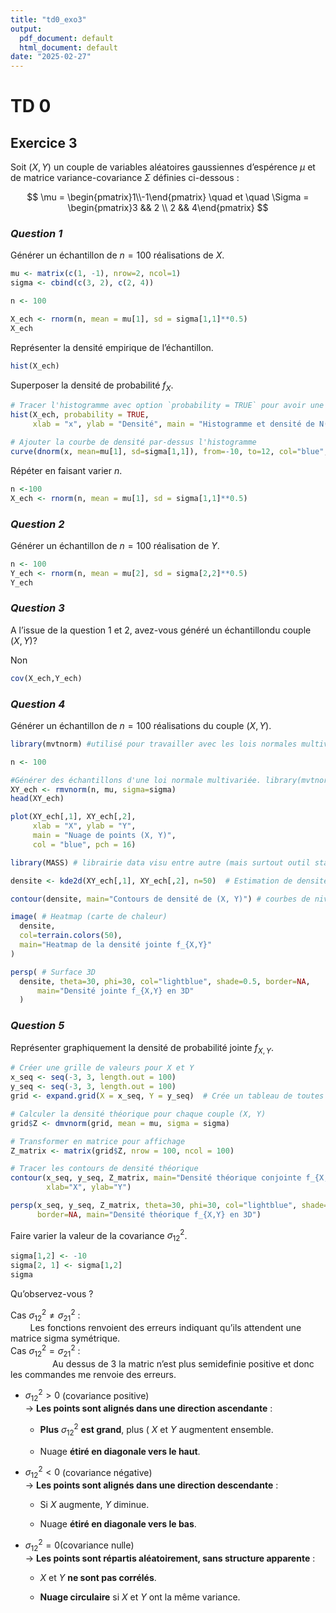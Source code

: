 ```yaml
---
title: "td0_exo3"
output:
  pdf_document: default
  html_document: default
date: "2025-02-27"
---
```


# TD 0

## Exercice 3

Soit $(X, Y)$ un couple de variables aléatoires gaussiennes d'espérence $\mu$ et de matrice variance-covariance $\Sigma$ définies ci-dessous :

$$
\mu = \begin{pmatrix}1\\-1\end{pmatrix} \quad et \quad \Sigma = \begin{pmatrix}3 && 2 \\ 2 && 4\end{pmatrix}
$$

### *Question 1*

Générer un échantillon de $n = 100$ réalisations de $X$.

```r
mu <- matrix(c(1, -1), nrow=2, ncol=1)
sigma <- cbind(c(3, 2), c(2, 4))

n <- 100

X_ech <- rnorm(n, mean = mu[1], sd = sigma[1,1]**0.5)
X_ech
```

Représenter la densité empirique de l'échantillon.

```r
hist(X_ech)
```

Superposer la densité de probabilité $f _X$.

```r
# Tracer l'histogramme avec option `probability = TRUE` pour avoir une échelle de densité
hist(X_ech, probability = TRUE,
     xlab = "x", ylab = "Densité", main = "Histogramme et densité de N(1,3)" )

# Ajouter la courbe de densité par-dessus l'histogramme
curve(dnorm(x, mean=mu[1], sd=sigma[1,1]), from=-10, to=12, col="blue", lwd=2, add=TRUE)
```

Répéter en faisant varier $n$.

```r
n <-100
X_ech <- rnorm(n, mean = mu[1], sd = sigma[1,1]**0.5)
```

### *Question 2*

Générer un échantillon de $n=100$ réalisation de $Y$.

```r
n <- 100
Y_ech <- rnorm(n, mean = mu[2], sd = sigma[2,2]**0.5)
Y_ech
```

### *Question 3*

A l'issue de la question 1 et 2, avez-vous généré un échantillondu couple $(X ,Y)$?

| Non

```r
cov(X_ech,Y_ech)
```

### *Question 4*

Générer un échantillon de $n=100$ réalisations du couple $(X, Y)$.

```r
library(mvtnorm) #utilisé pour travailler avec les lois normales multivariées
```

```r
n <- 100

#Générer des échantillons d'une loi normale multivariée. library(mvtnorm)
XY_ech <- rmvnorm(n, mu, sigma=sigma)
head(XY_ech)
```

```r
plot(XY_ech[,1], XY_ech[,2], 
     xlab = "X", ylab = "Y", 
     main = "Nuage de points (X, Y)", 
     col = "blue", pch = 16)
```

```r
library(MASS) # librairie data visu entre autre (mais surtout outil stat puissant)

densite <- kde2d(XY_ech[,1], XY_ech[,2], n=50)  # Estimation de densité

contour(densite, main="Contours de densité de (X, Y)") # courbes de niveau

```

```r
image( # Heatmap (carte de chaleur)
  densite,
  col=terrain.colors(50),
  main="Heatmap de la densité jointe f_{X,Y}"
)
```

```r
persp( # Surface 3D 
  densite, theta=30, phi=30, col="lightblue", shade=0.5, border=NA,
      main="Densité jointe f_{X,Y} en 3D"
  )

```

### *Question 5*

Représenter graphiquement la densité de probabilité jointe $f_{X,Y}$.

```r
# Créer une grille de valeurs pour X et Y
x_seq <- seq(-3, 3, length.out = 100)
y_seq <- seq(-3, 3, length.out = 100)
grid <- expand.grid(X = x_seq, Y = y_seq)  # Crée un tableau de toutes les combinaisons (X, Y)

# Calculer la densité théorique pour chaque couple (X, Y)
grid$Z <- dmvnorm(grid, mean = mu, sigma = sigma)

# Transformer en matrice pour affichage
Z_matrix <- matrix(grid$Z, nrow = 100, ncol = 100)

# Tracer les contours de densité théorique
contour(x_seq, y_seq, Z_matrix, main="Densité théorique conjointe f_{X,Y}",
        xlab="X", ylab="Y")

```

```r
persp(x_seq, y_seq, Z_matrix, theta=30, phi=30, col="lightblue", shade=0.5,
      border=NA, main="Densité théorique f_{X,Y} en 3D")
```

Faire varier la valeur de la covariance $\sigma^2 _{12}$.

```r
sigma[1,2] <- -10
sigma[2, 1] <- sigma[1,2]
sigma
```

Qu'observez-vous ?

| Cas $\sigma^2_{12} \neq \sigma^2_{21}$ :
|         Les fonctions renvoient des erreurs indiquant qu'ils attendent une matrice sigma symétrique.

| Cas $\sigma^2_{12} = \sigma^2_{21}$ :
|                  Au dessus de 3 la matric n'est plus semidefinie positive et donc les commandes me renvoie des erreurs.

-   $\sigma^2_{12}>0$ (covariance positive)\
    → **Les points sont alignés dans une direction ascendante** :

    -   **Plus** $\sigma^2_{12}$ **est grand**, plus ( $X$ et $Y$ augmentent ensemble.

    -   Nuage **étiré en diagonale vers le haut**.

-   $\sigma^2_{12}<0$ (covariance négative)\
    → **Les points sont alignés dans une direction descendante** :

    -   Si $X$ augmente, $Y$ diminue.

    -   Nuage **étiré en diagonale vers le bas**.

-   $\sigma^2_{12}=0$(covariance nulle)\
    → **Les points sont répartis aléatoirement, sans structure apparente** :

    -   $X$ et $Y$ **ne sont pas corrélés**.

    -   **Nuage circulaire** si $X$ et $Y$ ont la même variance.
